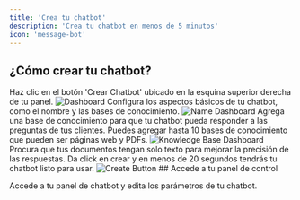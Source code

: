 ```yaml
---
title: 'Crea tu chatbot'
description: 'Crea tu chatbot en menos de 5 minutos'
icon: 'message-bot'
---
```

## ¿Cómo crear tu chatbot?
<Steps>
  <Step title="Accede a tu panel de control">
   Haz clic en el botón 'Crear Chatbot' ubicado en la esquina superior derecha de tu panel.
   <Frame>
    <img src="/images/dashboard.png" alt="Dashboard" />
   </Frame>
  </Step>
  <Step title="Configura los aspectos básicos">
    Configura los aspectos básicos de tu chatbot, como el nombre y las bases de conocimiento.
   <Frame>
    <img src="/images/name-dashboard.png" alt="Name Dashboard" />
   </Frame>
    Agrega una base de conocimiento para que tu chatbot pueda responder a las preguntas de tus clientes.
    <Note>Puedes agregar hasta 10 bases de conocimiento que pueden ser páginas web y PDFs.</Note>
    <Frame>
    <img src="/images/kb-dashboard.png" alt="Knowledge Base Dashboard" />
    </Frame>
    <Tip>Procura que tus documentos tengan solo texto para mejorar la precisión de las respuestas.</Tip>
  </Step>
  <Step title="Da click en crear">
    Da click en crear y en menos de 20 segundos tendrás tu chatbot listo para usar.
    <Frame>
    <img src="/images/create-button.png" alt="Create Button" />
    </Frame>
  </Step>
</Steps>
## Accede a tu panel de control

Accede a tu panel de chatbot y edita los parámetros de tu chatbot.

